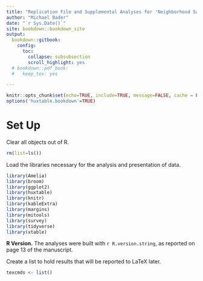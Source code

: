 ---
title: "Replication File and Supplemental Analyses for 'Neighborhood Satisfaction in Multiracial Neighborhoods'"
author: "Michael Bader"
date: "`r Sys.Date()`"
site: bookdown::bookdown_site
output:
  bookdown::gitbook:
    config:
      toc:
        collapse: subsubsection
        scroll_highlight: yes
  # bookdown::pdf_book:
  #   keep_tex: yes

---

```{r setup, include=FALSE}
knitr::opts_chunk$set(echo=TRUE, include=TRUE, message=FALSE, cache = FALSE)
options('huxtable.bookdown'=TRUE)
```


# Set Up

Clear all objects out of R. 
```{r rm, message=FALSE}
rm(list=ls())
```

Load the libraries necessary for the analysis and presentation of data. 
```{r libraries, message=FALSE, warning=FALSE}
library(Amelia)
library(broom)
library(ggplot2)
library(huxtable)
library(knitr)
library(kableExtra)
library(margins)
library(mitools)
library(survey)
library(tidyverse)
library(xtable)

```

**R Version.** The analyses were built with `r R.version.string`, as reported on page 13 of the manuscript.

Create a list to hold results that will be reported to LaTeX later. 
```{r tex-commands}
texcmds <- list()
```


